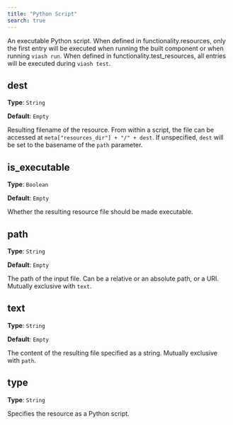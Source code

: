 ```yaml
---
title: "Python Script"
search: true
---
```


An executable Python script.
When defined in functionality.resources, only the first entry will be executed when running the built component or when running `viash run`.
When defined in functionality.test_resources, all entries will be executed during `viash test`.

## dest

**Type**: `String`

**Default**: `Empty`

Resulting filename of the resource. From within a script, the file can be accessed at `meta["resources_dir"] + "/" + dest`. If unspecified, `dest` will be set to the basename of the `path` parameter.

## is_executable

**Type**: `Boolean`

**Default**: `Empty`

Whether the resulting resource file should be made executable.

## path

**Type**: `String`

**Default**: `Empty`

The path of the input file. Can be a relative or an absolute path, or a URI. Mutually exclusive with `text`.

## text

**Type**: `String`

**Default**: `Empty`

The content of the resulting file specified as a string. Mutually exclusive with `path`.

## type

**Type**: `String`

Specifies the resource as a Python script.
